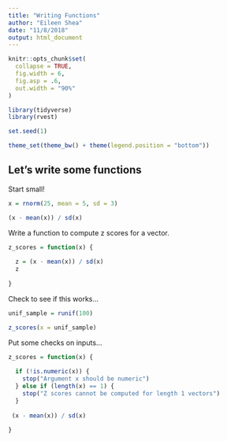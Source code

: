 ```yaml
---
title: "Writing Functions"
author: "Eileen Shea"
date: "11/8/2018"
output: html_document
---
```


```r
knitr::opts_chunk$set(
  collapse = TRUE,
  fig.width = 6,
  fig.asp = .6,
  out.width = "90%"
)

library(tidyverse)
library(rvest)

set.seed(1)

theme_set(theme_bw() + theme(legend.position = "bottom"))
```

## Let's write some functions

Start small!

```r
x = rnorm(25, mean = 5, sd = 3)

(x - mean(x)) / sd(x)
```

Write a function to compute z scores for a vector.

```r
z_scores = function(x) {
  
  z = (x - mean(x)) / sd(x)
  z
  
}
```

Check to see if this works...

```r
unif_sample = runif(100)

z_scores(x = unif_sample)
```

Put some checks on inputs...

```r
z_scores = function(x) {
  
  if (!is.numeric(x)) {
    stop("Argument x should be numeric")
  } else if (length(x) == 1) {
    stop("Z scores cannot be computed for length 1 vectors")
  }
  
 (x - mean(x)) / sd(x)
  
}
```

